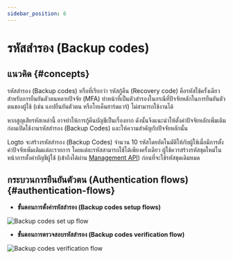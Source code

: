 ```yaml
---
sidebar_position: 6
---
```


# รหัสสำรอง (Backup codes)

## แนวคิด \{#concepts}

รหัสสำรอง (Backup codes) หรือที่เรียกว่า รหัสกู้คืน (Recovery code) คือรหัสใช้ครั้งเดียวสำหรับการยืนยันตัวตนหลายปัจจัย (MFA) ทำหน้าที่เป็นตัวสำรองในกรณีที่ปัจจัยหลักในการยืนยันตัวตนของผู้ใช้ (เช่น แอปยืนยันตัวตน หรือโทเค็นฮาร์ดแวร์) ไม่สามารถใช้งานได้

หากสูญเสียรหัสเหล่านี้ อาจทำให้การกู้คืนบัญชีเป็นเรื่องยาก ดังนั้นจึงแนะนำให้ตั้งค่าปัจจัยหลักเพิ่มเติมก่อนเปิดใช้งานรหัสสำรอง (Backup Codes) และให้ความสำคัญกับปัจจัยหลักนั้น

Logto จะสร้างรหัสสำรอง (Backup Codes) จำนวน 10 รหัสโดยอัตโนมัติให้กับผู้ใช้เมื่อมีการตั้งค่าปัจจัยเพิ่มเติมแต่ละรายการ โดยแต่ละรหัสสามารถใช้ได้เพียงครั้งเดียว ผู้ใช้ควรสร้างรหัสชุดใหม่ในหน้าการตั้งค่าบัญชีผู้ใช้ (เข้าถึงได้ผ่าน [Management API](/integrate-logto/interact-with-management-api/)) ก่อนที่จะใช้รหัสชุดเดิมหมด

## กระบวนการยืนยันตัวตน (Authentication flows) \{#authentication-flows}

- **ขั้นตอนการตั้งค่ารหัสสำรอง (Backup codes setup flows)**

<img src="/img/assets/backup-codes-set-up-flow.png" alt="Backup codes set up flow" />

- **ขั้นตอนการตรวจสอบรหัสสำรอง (Backup codes verification flow)**

<img src="/img/assets/backup-codes-verification-flow.png" alt="Backup codes verification flow" />
